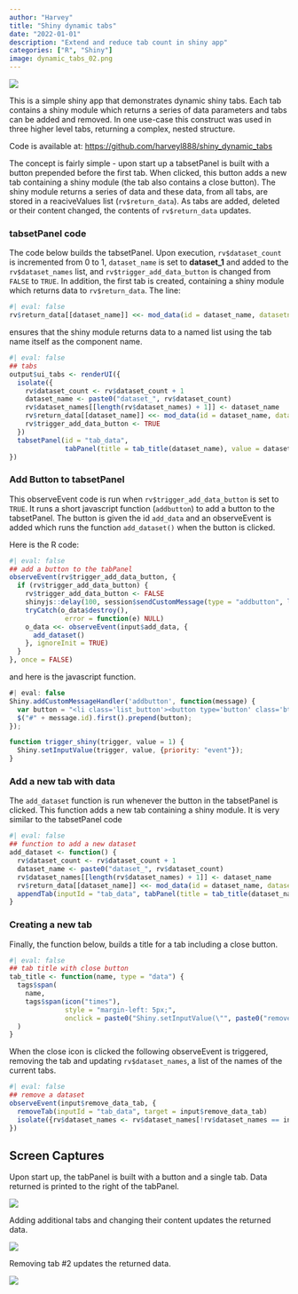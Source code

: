 ```yaml
---
author: "Harvey"
title: "Shiny dynamic tabs"
date: "2022-01-01"
description: "Extend and reduce tab count in shiny app"
categories: ["R", "Shiny"]
image: dynamic_tabs_02.png
---
```


![](dynamic_tabs_03.png)

This is a simple shiny app that demonstrates dynamic shiny tabs.  Each tab contains a shiny module which returns a series of data parameters and tabs can be added and removed.  In one use-case this construct was used in three higher level tabs, returning a complex, nested structure.

Code is available at: [https://github.com/harveyl888/shiny_dynamic_tabs](https://github.com/harveyl888/shiny_dynamic_tabs)

The concept is fairly simple - upon start up a tabsetPanel is built with a button prepended before the first tab.  When clicked, this button adds a new tab containing a shiny module (the tab also contains a close button).  The shiny module returns a series of data and these data, from all tabs, are stored in a reaciveValues list (`rv$return_data`).  As tabs are added, deleted or their content changed, the contents of `rv$return_data` updates.

### tabsetPanel code
The code below builds the tabsetPanel.  Upon execution, `rv$dataset_count` is incremented from 0 to 1, `dataset_name` is set to **dataset_1** and added to the `rv$dataset_names` list, and `rv$trigger_add_data_button` is changed from `FALSE` to `TRUE`.  In addition, the first tab is created, containing a shiny module which returns data to `rv$return_data`.  The line:

```r
#| eval: false
rv$return_data[[dataset_name]] <<- mod_data(id = dataset_name, datasetname = dataset_name)
```

ensures that the shiny module returns data to a named list using the tab name itself as the component name.  

```r
#| eval: false
## tabs
output$ui_tabs <- renderUI({
  isolate({
    rv$dataset_count <- rv$dataset_count + 1
    dataset_name <- paste0("dataset_", rv$dataset_count)
    rv$dataset_names[[length(rv$dataset_names) + 1]] <- dataset_name
    rv$return_data[[dataset_name]] <<- mod_data(id = dataset_name, datasetname = dataset_name)
    rv$trigger_add_data_button <- TRUE
  })
  tabsetPanel(id = "tab_data",
              tabPanel(title = tab_title(dataset_name), value = dataset_name, mod_data_UI(dataset_name)))
})
```

### Add Button to tabsetPanel
This observeEvent code is run when `rv$trigger_add_data_button` is set to `TRUE`.  It runs a short javascript function (`addbutton`) to add a button to the tabsetPanel.  The button is given the id `add_data` and an observeEvent is added which runs the function `add_dataset()` when the button is clicked.  

Here is the R code:

```r
#| eval: false
## add a button to the tabPanel
observeEvent(rv$trigger_add_data_button, {
  if (rv$trigger_add_data_button) {
    rv$trigger_add_data_button <- FALSE
    shinyjs::delay(100, session$sendCustomMessage(type = "addbutton", list(id = "tab_data", trigger = "add_data")))
    tryCatch(o_data$destroy(),
              error = function(e) NULL)
    o_data <<- observeEvent(input$add_data, {
      add_dataset()
    }, ignoreInit = TRUE)
  }
}, once = FALSE)
```

and here is the javascript function.

```js
#| eval: false
Shiny.addCustomMessageHandler('addbutton', function(message) {
  var button = "<li class='list_button'><button type='button' class='btn btn-success' onclick='trigger_shiny(\"" + message.trigger + "\")'><i class='fa fa-plus'></i></button></li>";
  $("#" + message.id).first().prepend(button);
});

function trigger_shiny(trigger, value = 1) {
  Shiny.setInputValue(trigger, value, {priority: "event"});
}
```

### Add a new tab with data

The `add_dataset` function is run whenever the button in the tabsetPanel is clicked.  This function adds a new tab containing a shiny module.  It is very similar to the tabsetPanel code

```r
#| eval: false
## function to add a new dataset
add_dataset <- function() {
  rv$dataset_count <- rv$dataset_count + 1
  dataset_name <- paste0("dataset_", rv$dataset_count)
  rv$dataset_names[[length(rv$dataset_names) + 1]] <- dataset_name
  rv$return_data[[dataset_name]] <<- mod_data(id = dataset_name, datasetname = dataset_name)
  appendTab(inputId = "tab_data", tabPanel(title = tab_title(dataset_name), value = dataset_name, mod_data_UI(dataset_name)))
}
```

### Creating a new tab
Finally, the function below, builds a title for a tab including a close button.

```r
#| eval: false
## tab title with close button
tab_title <- function(name, type = "data") {
  tags$span(
    name,
    tags$span(icon("times"),
              style = "margin-left: 5px;",
              onclick = paste0("Shiny.setInputValue(\"", paste0("remove_", type, "_tab"), "\", \"", name, "\", {priority: \"event\"})"))
  )
}
```
When the close icon is clicked the following observeEvent is triggered, removing the tab and updating `rv$dataset_names`, a list of the names of the current tabs.

```r
#| eval: false
## remove a dataset
observeEvent(input$remove_data_tab, {
  removeTab(inputId = "tab_data", target = input$remove_data_tab)
  isolate({rv$dataset_names <- rv$dataset_names[!rv$dataset_names == input$remove_data_tab]})
})
```

## Screen Captures

Upon start up, the tabPanel is built with a button and a single tab.  Data returned is printed to the right of the tabPanel.

![](dynamic_tabs_01.png)

Adding additional tabs and changing their content updates the returned data.

![](dynamic_tabs_02.png)

Removing tab #2 updates the returned data.

![](dynamic_tabs_03.png)
